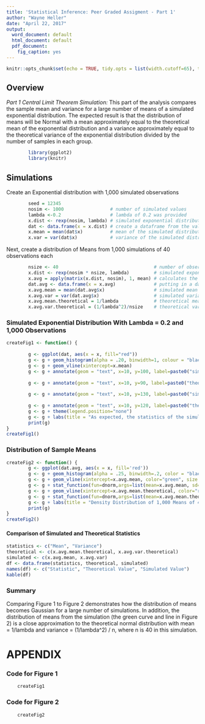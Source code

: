 ```yaml
---
title: 'Statistical Inference: Peer Graded Assigment - Part 1'
author: "Wayne Heller"
date: "April 22, 2017"
output:
  word_document: default
  html_document: default
  pdf_document:
    fig_caption: yes
---
```


```r
knitr::opts_chunk$set(echo = TRUE, tidy.opts = list(width.cutoff=65), tidy=TRUE, fig.pos = 'H', fig.show = 'asis')
```

## Overview
*Part 1 Central Limit Theorem Simulation:* This part of the analysis compares the sample mean and variance for a large number of means of a simulated exponential distribution.  The expected result is that the distribution of means will be Normal with a mean approximately equal to the theoretical mean of the exponential distribution and a variance approximately equal to the theoretical variance of the exponential distribution divided by the number of samples in each group. 

``` r
        library(ggplot2)
        library(knitr)
```

## Simulations
Create an Exponential distribution with 1,000 simulated observations
```r
        
        seed = 12345
        nosim <- 1000                 # number of simulated values
        lambda <-0.2                  # lambda of 0.2 was provided 
        x.dist <- rexp(nosim, lambda) # simulated exponential distribution
        dat <- data.frame(x = x.dist) # create a dataframe from the values for plotting
        x.mean = mean(dat$x)          # mean of the simulated distribution
        x.var = var(dat$x)            # variance of the simulated distribution
```

Next, create a distribution of Means from 1,000 simulations of 40 observations each
```r
        nsize <- 40                                   # number of observations in 1 simulation
        x.dist <- rexp(nosim * nsize, lambda)         # simulated exponential distribution
        x.avg = apply(matrix(x.dist, nosim), 1, mean) # calculates the mean of each simulation
        dat.avg <- data.frame(x = x.avg)              # putting in a data.frame for plotting
        x.avg.mean = mean(dat.avg$x)                  # simulated mean
        x.avg.var = var(dat.avg$x)                    # simulated variance
        x.avg.mean.theoretical = 1/lambda             # theoretical mean
        x.avg.var.theoretical = (1/lambda^2)/nsize    # theoretical variance
```

### Simulated Exponential Distribution With Lambda = 0.2 and 1,000 Observations
```r
createFig1 <- function() {
        
        g <- ggplot(dat, aes(x = x, fill="red")) 
        g <- g + geom_histogram(alpha = .20, binwidth=1, colour = "black") 
        g <- g + geom_vline(xintercept=x.mean) 
        g <- g + annotate(geom = "text", x=10, y=100, label=paste0("simulated mean=", as.character(round(x.mean,digits=2))), size=4, angle=0, vjust=0, hjust=0)
        
        g <- g + annotate(geom = "text", x=10, y=90, label=paste0("theoretical mean=", as.character(round(1/lambda,digits=2))), size=4, angle=0, vjust=0, hjust=0)
        
        g <- g + annotate(geom = "text", x=10, y=130, label=paste0("simulated variance=", as.character(round(x.var, digits=2))), size=4, angle=0, vjust=0, hjust=0)
        
        g <- g + annotate(geom = "text", x=10, y=120, label=paste0("theoretical variance=", as.character(round(1/lambda^2, digits=2))), size=4, angle=0, vjust=0, hjust=0)
        g <- g + theme(legend.position="none")
        g <- g + labs(title = "As expected, the statistics of the simulated distribution are close to the theoretical ")
        print(g)
}
createFig1()
```


### Distribution of Sample Means
``` r
createFig2 <- function() {
        g <- ggplot(dat.avg, aes(x = x, fill='red')) 
        g <- g + geom_histogram(alpha = .25, binwidth=.2, color = "black", aes(y=..density..)) 
        g <- g + geom_vline(xintercept=x.avg.mean, color="green", size = 1.0) + theme(legend.position="none")
        g <- g + stat_function(fun=dnorm,args=list(mean=x.avg.mean, sd=sqrt(x.avg.var)),color = "green", size = 1.0)
        g <- g + geom_vline(xintercept=x.avg.mean.theoretical, color="red", size=.5) 
        g <- g + stat_function(fun=dnorm,args=list(mean=x.avg.mean.theoretical, sd=sqrt(x.avg.var.theoretical)),color = "red", size = 1.0)
        g <- g + labs(title = "Density Distribution of 1,000 Means of 40  Observations", x= "Means of 40 Observations from a Simulated Exponential Distribution")
        print(g)  
}
createFig2()
```

#### Comparison of Simulated and Theoretical Statistics
``` r
statistics <- c("Mean", "Variance")
theoretical <- c(x.avg.mean.theoretical, x.avg.var.theoretical)
simulated <- c(x.avg.mean, x.avg.var)
df <- data.frame(statistics, theoretical, simulated)
names(df) <- c("Statistic", "Theoretical Value", "Simulated Value")
kable(df)
```

### Summary
Comparing Figure 1 to Figure 2 demonstrates how the distribution of means becomes Gaussian for a large number of simulations.  In addition, the distribution of means from the simulation (the green curve and line in Figure 2) is a close approximation to the theoretical normal distribution with mean = 1/lambda and variance = (1/lambda^2) / n, where n is 40 in this simulation.


# APPENDIX
### Code for Figure 1
``` r
    createFig1
```

### Code for Figure 2
``` r
    createFig2
```
